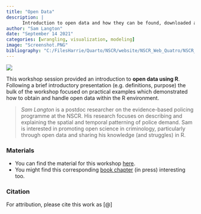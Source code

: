 ```yaml
---
title: "Open Data"
description: |
      Introduction to open data and how they can be found, downloaded and processed in R.
author: "Sam Langton"
date: "September 14 2021"
categories: [wrangling, visualization, modeling]
image: "Screenshot.PNG"
bibliography: "C:/FilesHarrie/Quarto/NSCR/website/NSCR_Web_Quatro/NSCR_Blog_Quarto/references/references.bib"
---
```


![](Screenshot.PNG)

This workshop session provided an introduction to **open data using R**. Following a brief introductory presentation (e.g. definitions, purpose) the bulk of the workshop focused on practical examples which demonstrated how to obtain and handle open data within the R environment.

> *Sam Langton* is a postdoc researcher on the evidence-based policing programme at the NSCR. His research focuses on describing and explaining the spatial and temporal patterning of police demand. Sam is interested in promoting open science in criminology, particularly through open data and sharing his knowledge (and struggles) in R.

### Materials

-   You can find the material for this workshop [here](https://github.com/Jonkman1/NSC_R/tree/main/Meeting_4_OpenData).
-   You might find this corresponding [book chapter](https://osf.io/a96y7/) (in press) interesting too.

### Citation

For attribution, please cite this work as \[\@\]
